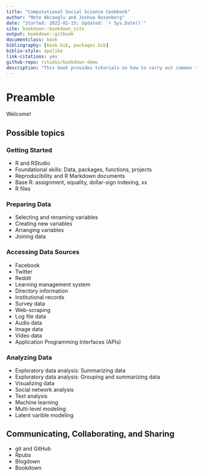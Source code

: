 ```yaml
--- 
title: "Computational Social Science Cookbook"
author: "Mete Akcaoglu and Joshua Rosenberg"
date: "Started: 2022-02-15; Updated: `r Sys.Date()`"
site: bookdown::bookdown_site
output: bookdown::gitbook
documentclass: book
bibliography: [book.bib, packages.bib]
biblio-style: apalike
link-citations: yes
github-repo: rstudio/bookdown-demo
description: "This book provides tutorials on how to carry out common tasks as a part of newer, computational approaches to social science research."
---
```


# Preamble

Welcome!

## Possible topics

### Getting Started

- R and RStudio  
- Foundational skills: Data, packages, functions, projects
- Reproducibility and R Markdown documents  
- Base R: assignment, equality, dollar-sign indexing, xx
- R files  

### Preparing Data

- Selecting and renaming variables
- Creating new variables
- Arranging variables
- Joining data  

### Accessing Data Sources  

- Facebook  
- Twitter  
- Reddit  
- Learning management system  
- Directory information  
- Institutional records  
- Survey data  
- Web-scraping  
- Log file data  
- Audio data  
- Image data  
- Video data  
- Application Programming Interfaces (APIs)  

### Analyzing Data

- Exploratory data analysis: Summarizing data
- Exploratory data analysis: Grouping and summarizing data
- Visualizing data
- Social network analysis  
- Text analysis  
- Machine learning  
- Multi-level modeling  
- Latent varible modeling  

## Communicating, Collaborating, and Sharing  

- git and GitHub  
- Rpubs  
- Blogdown  
- Bookdown  

